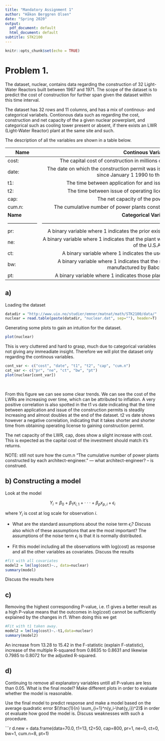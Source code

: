 ```yaml
---
title: "Mandatory Assignment 1"
author: "Håkon Berggren Olsen"
date: "Spring 2020"
output:
  pdf_document: default
  html_document: default
subtitle: STK2100
---
```


```r
knitr::opts_chunk$set(echo = TRUE)

```

# Problem 1.
The dataset, nuclear, contains data regarding the construction of 32 Light-Water Reactors built between 1967 and 1971. The scope of the dataset is to predict the cost of construction for further span given the dataset within this time interval. 

The dataset has 32 rows and 11 columns, and has a mix of continous- and categorical variabels. Contionous data such as regarding the cost, construction and net capacity of the a given nuclear powerplant, and categorical such as cooling tower present or absent, if there exists an LWR (Light-Water Reactor) plant at the same site and such. 

The description of all the variables are shown in a table below. 

| **Name**        	|                                                     **Continous Variables**                                                     	|
|------------------	|:-------------------------------------------------------------------------------------------------------------------------------:	|
| cost:            	| The capital cost of construction in millions of dollars adjusted to 1976 base.                                                  	|
| date:            	| The date on which the construction permit was issued. The data are measured in years since January 1 1990 to the nearest month. 	|
| t1:              	| The time between application for and issue of the construction permit.                                                          	|
| t2:              	| The time between issue of operating license and construction permit.                                                            	|
| cap:             	| The net capacity of the power plant (MWe).                                                                                      	|
| cum.n:           	| The cumulative number of power plants constructed by each architect-engineer.                                                   	|
| **Name** 	        |                                                    **Categorical Variables**                                                      |
|------------------	|---------------------------------------------------------------------------------------------------------------------------------	|
| pr:              	| A binary variable where 1 indicates the prior existence of a LWR plant at the same site.                                        	|
| ne:              	| A binary variable where 1 indicates that the plant was constructed in the north-east region of the U.S.A.                       	|
| ct:              	| A binary variable where 1 indicates the use of a cooling tower in the plant.                                                    	|
| bw:              	| A binary variable where 1 indicates that the nuclear steam supply system was manufactured by Babcock-Wilcox.                    	|
| pt:              	| A binary variable where 1 indicates those plants with partial turnkey guarantees.                                               	|

## a)

Loading the dataset

```r
datadir = "http://www.uio.no/studier/emner/matnat/math/STK2100/data/"
nuclear = read.table(paste(datadir, "nuclear.dat", sep=""), header=T)
```

Generating some plots to gain an intuition for the dataset.

```r
plot(nuclear)
```
This is very cluttered and hard to grasp, much due to categorical variables not giving any immeadiate insight. Therefore we will plot the dataset only regarding the continous variables.

```r
cont_var <- c("cost", "date", "t1", "t2", "cap", "cum.n")
cat_var <- c("pr", "ne", "ct", "bw", "pt")
plot(nuclear[cont_var])
```
\

From this figure we can see some clear trends. We can see the cost of the LWRs are increasing over time, which can be attributed to inflation. A very positive correlation is also spotted in the t1 vs date indicating that the time between application and issue of the construction permits is steadily increasing and almost doubles at the end of the dataset. t2 vs date shows however a negative correlation, indicating that it takes shorter and shorter time from obtaining operating license to gaining construction permit.

The net capacity of the LWR, cap, does show a slight increase with cost. This is expected as the capital cost of the investment should match it's returns.

NOTE: still not sure how the cum.n "The cumulative number of power plants constructed by each architect-engineer."  --- what architect-engineer? -- is construed.


## b) Constructing a model

Look at the model 

$$ Y_i = \beta_0 +\beta_1 x_{i,1}+ \cdot\cdot\cdot +\beta_p x_{p,i} + \epsilon_i $$

where $Y_i$ is cost at log scale for observation $i$. 

 - What are the standard assumptions about the noise term $\epsilon_i$? Discuss also which of these assumptions that are the most important?
    The assumptions of the noise term $\epsilon_i$ is that it is normally distributed. 




 - Fit this model including all the observations with log(cost) as response and all the other variables as covariates. Discuss the results
 
```r
#fit with all covariates
model2 = lm(log(cost)~., data=nuclear)
summary(model)
```
Discuss the results here

## c) 
Removing the highest corresponding P-value, i.e. t1 gives a better result as a high P-value means that the outcomes in $log(cost)$ cannot be sufficiently explained by the changes in $t1$. When doing this we get

```r
#Fit with t1 taken away.
model2 = lm(log(cost)~.-t1,data=nuclear)
summary(model2)

```
 
 An increase from 13.28 to 15.42 in the F-statistic (explain F-statistic), increase of the multiple R-squared from 0.8635 to 0.8631 and likewise 0.7985 to 0.8072 for the adjusted R-squared. 
 
## d) 

Continuing to remove all explanatory variables untill all P-values are less than $0.05$. What is the final model?
Make different plots in order to evaluate whether the model is reasonable.



Use the final model to predict response and make a model based on the average quadratic error $(\frac{1}{n} \sum_{i=1}^n(y_i-\hat{y_i})^2)$ in order ot evaluate how good the model is. Discuss weaknesses with such a procedure. 


```r
d.new = data.frame(data=70.0, t1=13, t2=50, cap=800, pr=1, ne=0, ct=0, bw=1, cum.n=8, pt=1)



 